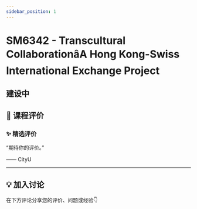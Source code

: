 ```yaml
---
sidebar_position: 1
---
```



# SM6342 - Transcultural CollaborationâA Hong Kong-Swiss International Exchange Project

## 建设中

## **💬 课程评价**

### ✨ **精选评价**
<div className={commentStyles.commentBox}>
    <p className={commentStyles.commentText}>
        “期待你的评价。”
    </p>
    <p className={commentStyles.commentAuthor}>—— CityU</p>
</div>

---

## **💡 加入讨论**

在下方评论分享您的评价、问题或经验👇
<Utterances />
